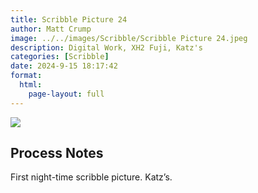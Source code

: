 ```yaml
---
title: Scribble Picture 24
author: Matt Crump
image: ../../images/Scribble/Scribble Picture 24.jpeg
description: Digital Work, XH2 Fuji, Katz's
categories: [Scribble]
date: 2024-9-15 18:17:42
format:
  html:
    page-layout: full
---
```


![](../../images/Scribble/Scribble Picture 24.jpeg)

## Process Notes

First night-time scribble picture. Katz's.
